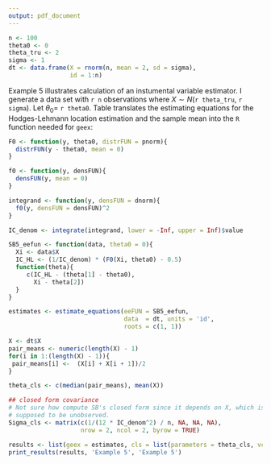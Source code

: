 ```yaml
---
output: pdf_document
---
```



```r
n <- 100
theta0 <- 0
theta_tru <- 2
sigma <- 1
dt <- data.frame(X = rnorm(n, mean = 2, sd = sigma),
                 id = 1:n)
```

Example 5 illustrates calculation of an instumental variable estimator. I generate a data set with `r n` observations where $X \sim N$(`r theta_tru`, `r sigma`). Let $\theta_0 =$ `r theta0`. Table \ref{ex5} translates the estimating equations for the Hodges-Lehmann location estimation and the sample mean into the `R` function needed for `geex`:

\begin{table}[!ht]
\centering
\label{ex5}
\caption{Translating math to code}
\begin{tabular}{cc}
$\psi(Y_i, \theta) = 
\begin{pmatrix}
IC_{\hat{\theta}_{HL}}(X; \theta_0) - (\theta_1 - \theta_0) \\
X_i - \theta_2 \\
\end{pmatrix}$ &
\begin{minipage}{3in}
\begin{verbatim}
SB5_eefun <- function(data, theta0 = 0){
  Xi <- data$X
  IC_HL <- (1/IC_denom) * (F0(Xi, theta0) - 0.5)
  function(theta){
     c(IC_HL - (theta[1] - theta0), 
       Xi - theta[2]) 
  }
}
\end{verbatim}
\end{minipage}
\end{tabular}
\end{table}

```r
F0 <- function(y, theta0, distrFUN = pnorm){
  distrFUN(y - theta0, mean = 0)
}

f0 <- function(y, densFUN){
  densFUN(y, mean = 0)
}

integrand <- function(y, densFUN = dnorm){
  f0(y, densFUN = densFUN)^2
}

IC_denom <- integrate(integrand, lower = -Inf, upper = Inf)$value

SB5_eefun <- function(data, theta0 = 0){
  Xi <- data$X
  IC_HL <- (1/IC_denom) * (F0(Xi, theta0) - 0.5)
  function(theta){
     c(IC_HL - (theta[1] - theta0),
       Xi - theta[2]) 
  }
}
```

```r
estimates <- estimate_equations(eeFUN = SB5_eefun, 
                                data  = dt, units = 'id', 
                                roots = c(1, 1))
```

```r
X <- dt$X
pair_means <- numeric(length(X) - 1)
for(i in 1:(length(X) - 1)){
 pair_means[i] <-  (X[i] + X[i + 1])/2
}

theta_cls <- c(median(pair_means), mean(X))

## closed form covariance
# Not sure how compute SB's closed form since it depends on X, which is
# supposed to be unobserved.
Sigma_cls <- matrix(c(1/(12 * IC_denom^2) / n, NA, NA, NA), 
                    nrow = 2, ncol = 2, byrow = TRUE)
```

```r
results <- list(geex = estimates, cls = list(parameters = theta_cls, vcov = Sigma_cls))
print_results(results, 'Example 5', 'Example 5')
```

